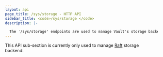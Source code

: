```yaml
---
layout: api
page_title: /sys/storage - HTTP API
sidebar_title: <code>/sys/storage </code>
description: |-

  The '/sys/storage' endpoints are used to manage Vault's storage backends.
---
```


This API sub-section is currently only used to manage [Raft](/vault/api-docs/system/storage/raft) storage backend.
